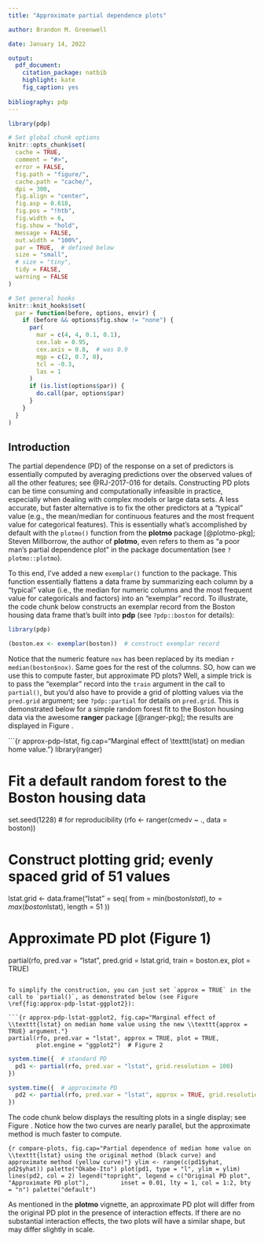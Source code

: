 ```yaml
---
title: "Approximate partial dependence plots"

author: Brandon M. Greenwell

date: January 14, 2022

output:
  pdf_document:
    citation_package: natbib
    highlight: kate
    fig_caption: yes
    
bibliography: pdp 
---
```


```r
library(pdp)

# Set global chunk options
knitr::opts_chunk$set(
  cache = TRUE,
  comment = "#>",
  error = FALSE, 
  fig.path = "figure/", 
  cache.path = "cache/", 
  dpi = 300,
  fig.align = "center", 
  fig.asp = 0.618,
  fig.pos = "!htb",
  fig.width = 6, 
  fig.show = "hold",
  message = FALSE,
  out.width = "100%",
  par = TRUE,  # defined below
  size = "small",
  # size = "tiny",
  tidy = FALSE,
  warning = FALSE
)

# Set general hooks
knitr::knit_hooks$set(
  par = function(before, options, envir) {
    if (before && options$fig.show != "none") {
      par(
        mar = c(4, 4, 0.1, 0.1), 
        cex.lab = 0.95, 
        cex.axis = 0.8,  # was 0.9
        mgp = c(2, 0.7, 0), 
        tcl = -0.3, 
        las = 1
      )
      if (is.list(options$par)) {
        do.call(par, options$par)
      }
    }
  }
)
```

## Introduction 

The partial dependence (PD) of the response on a set of predictors is essentially computed by averaging predictions over the observed values of all the other features; see @RJ-2017-016 for details. Constructing PD plots can be time consuming and computationally infeasible in practice, especially when dealing with complex models or large data sets. A less accurate, but faster alternative is to fix the other predictors at a "typical" value (e.g., the mean/median for continuous features and the most frequent value for categorical features). This is essentially what's accomplished by default with the `plotmo()` function from the **plotmo** package [@plotmo-pkg]\footnote{As of version 3.3.0, **plotmo** includes support for ordinary PD plots as well.}; Steven Millborrow, the author of **plotmo**, even refers to them as "a poor man's partial dependence plot" in the package documentation (see `?plotmo::plotmo`).

To this end, I've added a new `exemplar()` function to the package. This function essentially flattens a data frame by summarizing each column by a "typical" value (i.e., the median for numeric columns and the most frequent value for categoricals and factors) into an "exemplar" record. To illustrate, the code chunk below constructs an exemplar record from the Boston housing data frame that's built into **pdp** (see `?pdp::boston` for details):

```r
library(pdp)

(boston.ex <- exemplar(boston))  # construct exemplar record
```

Notice that the numeric feature `nox` has been replaced by its median `r median(boston$nox)`. Same goes for the rest of the columns. SO, how can we use this to compute faster, but approximate PD plots? Well, a simple trick is to pass the "exemplar" record into the `train` argument in the call to `partial()`, but you'd also have to provide a grid of plotting values via the `pred.grid` argument; see `?pdp::partial` for details on `pred.grid`. This is demonstrated below for a simple random forest fit to the Boston housing data via the awesome **ranger** package [@ranger-pkg]; the results are displayed in Figure \ref{fig:approx-pdp-lstat}.

```{r approx-pdp-lstat, fig.cap="Marginal effect of \\texttt{lstat} on median home value."}
library(ranger)

# Fit a default random forest to the Boston housing data
set.seed(1228)  # for reproducibility
(rfo <- ranger(cmedv ~ ., data = boston))

# Construct plotting grid; evenly spaced grid of 51 values
lstat.grid <- data.frame("lstat" = seq(
  from = min(boston$lstat), to = max(boston$lstat), length = 51
))

# Approximate PD plot (Figure 1)
partial(rfo, pred.var = "lstat", pred.grid = lstat.grid, 
        train = boston.ex, plot = TRUE)
```

To simplify the construction, you can just set `approx = TRUE` in the call to `partial()`, as demonstrated below (see Figure \ref{fig:approx-pdp-lstat-ggplot2}):

```{r approx-pdp-lstat-ggplot2, fig.cap="Marginal effect of \\texttt{lstat} on median home value using the new \\texttt{approx = TRUE} argument."}
partial(rfo, pred.var = "lstat", approx = TRUE, plot = TRUE,
        plot.engine = "ggplot2")  # Figure 2
```

```r
system.time({  # standard PD
  pd1 <- partial(rfo, pred.var = "lstat", grid.resolution = 100)
})

system.time({  # approximate PD
  pd2 <- partial(rfo, pred.var = "lstat", approx = TRUE, grid.resolution = 100)
})
```

The code chunk below displays the resulting plots in a single display; see Figure \ref{fig:plots}. Notice how the two curves are nearly parallel, but the approximate method is much faster to compute.

```{r compare-plots, fig.cap="Partial dependence of median home value on \\texttt{lstat} using the original method (black curve) and approximate method (yellow curve)"}
ylim <- range(c(pd1$yhat, pd2$yhat))
palette("Okabe-Ito")
plot(pd1, type = "l", ylim = ylim)
lines(pd2, col = 2)
legend("topright", legend = c("Original PD plot", "Approximate PD plot"), 
       inset = 0.01, lty = 1, col = 1:2, bty = "n")
palette("default")
```

As mentioned in the **plotmo** vignette, an approximate PD plot will differ from the original PD plot in the presence of interaction effects. If there are no substantial interaction effects, the two plots will have a similar shape, but may differ slightly in scale.
